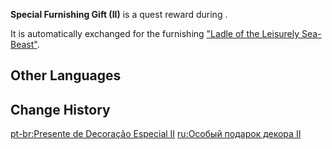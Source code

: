 {{Item Infobox
|id          = 410019
|image       = Item Special Furnishing Gift (II).png
|group       = Chests
|group2      = Event Items
|quality     = 4
|description = A special gift you obtained during Lantern Rite, containing a most excellent furnishing for the Realm Within...
|source1     = [[Hustle and Bustle]]
|event       = Vibrant Harriers Aloft in Spring Breeze
}}
'''Special Furnishing Gift (II)''' is a quest reward during {{Quest|Hustle and Bustle}}.

It is automatically exchanged for the furnishing [["Ladle of the Leisurely Sea-Beast"]].

==Other Languages==
{{Other Languages|default_hidden=1
|en      = Special Furnishing Gift (II)
|zhs     = 特别的摆设赠礼・其二
|zhs_rm  = 
|zht     = 特別的擺設贈禮・其二
|zht_rm  = 
|ja      = 特別な調度品の贈り物・2
|ja_rm   = Tokubetsu-na Choudohin no Okurimono - Ni
|ko      = 특별한 장식 선물・2
|ko_rm   = 
|es      = Decoración especial de regalo (II)
|fr      = Cadeau décoratif spécial (2)
|ru      = Особый подарок декора II
|th      = เฟอร์นิเจอร์ของขวัญสุดพิเศษ (II)
|th_rm   = 
|vi      = Quà Tặng Đồ Trang Trí Đặc Biệt II
|de      = Besonderes Dekorationsgeschenk II
|id      = Hadiah Perabotan yang Spesial: II
|pt      = Presente de Decoração Especial II
|tr      = Özel Dekorasyon Hediyesi (II)
|it      = Decorazione regalo speciale (II)
}}

==Change History==
{{Change History|4.4}}

[[pt-br:Presente de Decoração Especial II]]
[[ru:Особый подарок декора II]]